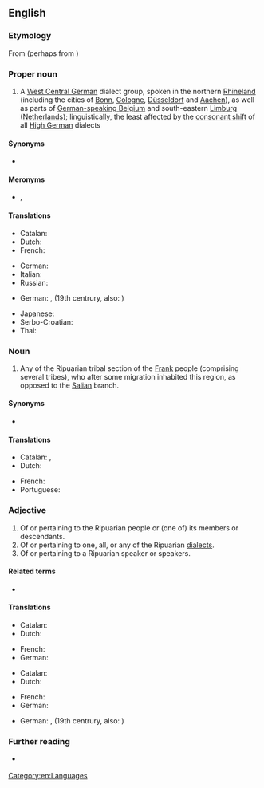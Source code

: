 ==English==
{{wikipedia|Ripuarian Franks}}

===Etymology===
From {{der|en|ML.|-}} {{m|la|Ripuarius}} (perhaps from {{der|en|la|ripa||river bank}}) {{suffix|en||an}}

{{wikipedia|Ripuarian language}}

===Proper noun===
{{en-proper noun}}

# A [[West Central German]] dialect group, spoken in the northern [[Rhineland]] (including the cities of [[w:Bonn|Bonn]], [[w:Cologne|Cologne]], [[w:Düsseldorf|Düsseldorf]] and [[w:Aachen|Aachen]]), as well as parts of [[w:German-speaking Community of Belgium|German-speaking Belgium]] and south-eastern [[Limburg]] ([[Netherlands]]); linguistically, the least affected by the [[w:High German consonant shift|consonant shift]] of all [[High German]] dialects

====Synonyms====
* {{l|en|Ripuarian Franconian}}

====Meronyms====
* {{l|en|Kölsch}}, {{l|en|Colognian}}

====Translations====
{{trans-top|West Germanic dialect}}
* Catalan: {{t|ca|fràncic ripuari|m}}
* Dutch: {{t+|nl|Ripuarisch|n}}
* French: {{t+|fr|francique ripuaire}}
{{trans-mid}}
* German: {{t+|de|Ripuarisch|n}}
* Italian: {{t|it|ripuario|m}}
* Russian: {{t|ru|рипуа́рский язы́к|m}}
{{trans-bottom}}

{{checktrans-top}}
* German: {{t-check|de|Nordmittelfränkisch}}, (19th centrury, also: {{t+check|de|Mittelfränkisch}})
{{trans-mid}}
* Japanese: {{t-check|ja|リプアーリ語|sc=Jpan}}
* Serbo-Croatian: {{t-check|sh|Ripuarska narječja}}
* Thai: {{t-check|th|ภาษาริปัวเรียน|sc=Thai}}
{{trans-bottom}}

===Noun===
{{en-noun}}

# {{lb|en|historical}} Any of the Ripuarian tribal section of the [[Frank]] people (comprising several tribes), who after some migration inhabited this region, as opposed to the [[Salian]] branch.

====Synonyms====
* {{sense|people}} {{l|en|Ripuarian Frank}}

====Translations====
{{trans-top|member of a section of the Frankish people}}
* Catalan: {{t|ca|ripuari|m}}, {{t|ca|ripuària|f}}
* Dutch: {{t|nl|Ripuariër|m}}
{{trans-mid}}
* French: {{t|fr|Franc ripuaire}}
* Portuguese: {{t|pt|ripuário|m}}
{{trans-bottom}}

===Adjective===
{{en-adj}}

# Of or pertaining to the Ripuarian people or (one of) its members or descendants.
# Of or pertaining to one, all, or any of the Ripuarian [[dialect]]s.
# Of or pertaining to a Ripuarian speaker or speakers.

====Related terms====
* {{l|en|riparian}}

====Translations====
{{trans-top|pertaining to a/the tribal Ripuarian(s)}}
* Catalan: {{t|ca|ripuari}}
* Dutch: {{t+|nl|Ripuarisch}}
{{trans-mid}}
* French: {{t|fr|franc ripuaire}}
* German: {{t+|de|ripuarisch}}
{{trans-bottom}}

{{trans-top|pertaining to dialect}}
* Catalan: {{t|ca|ripuari}}
* Dutch: {{t+|nl|Ripuarisch}}
{{trans-mid}}
* French: {{t+|fr|francique ripuaire}}
* German: {{t+|de|ripuarisch}}
{{trans-bottom}}

{{trans-top|pertaining to Ripuarian speaker(s)}}
{{trans-mid}}
{{trans-bottom}}

{{checktrans-top}}
{{trans-mid}}
* German: {{t-check|de|nordmittelfränkisch}}, (19th centrury, also: {{t+check|de|mittelfränkisch}})
{{trans-bottom}}

===Further reading===
* {{ISO 639||ksh}} {{qualifier|Kölsch dialect}}

[[Category:en:Languages]]